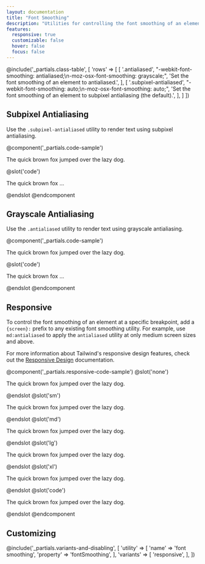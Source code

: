 ```yaml
---
layout: documentation
title: "Font Smoothing"
description: "Utilities for controlling the font smoothing of an element."
features:
  responsive: true
  customizable: false
  hover: false
  focus: false
---
```


@include('_partials.class-table', [
  'rows' => [
    [
      '.antialiased',
      "-webkit-font-smoothing: antialiased;\n-moz-osx-font-smoothing: grayscale;",
      'Set the font smoothing of an element to antialiased.',
    ],
    [
      '.subpixel-antialiased',
      "-webkit-font-smoothing: auto;\n-moz-osx-font-smoothing: auto;",
      'Set the font smoothing of an element to subpixel antialiasing (the default).',
    ],
  ]
])

## Subpixel Antialiasing

Use the `.subpixel-antialiased` utility to render text using subpixel antialiasing.

@component('_partials.code-sample')
<p className="subpixel-antialiased text-lg text-gray-800">The quick brown fox jumped over the lazy dog.</p>
@slot('code')
<p className="subpixel-antialiased ...">The quick brown fox ...</p>
@endslot
@endcomponent

## Grayscale Antialiasing

Use the `.antialiased` utility to render text using grayscale antialiasing.

@component('_partials.code-sample')
<p className="antialiased text-lg text-gray-800">The quick brown fox jumped over the lazy dog.</p>
@slot('code')
<p className="antialiased ...">The quick brown fox ...</p>
@endslot
@endcomponent

## Responsive

To control the font smoothing of an element at a specific breakpoint, add a `{screen}:` prefix to any existing font smoothing utility. For example, use `md:antialiased` to apply the `antialiased` utility at only medium screen sizes and above.

For more information about Tailwind's responsive design features, check out the [Responsive Design](/docs/responsive-design) documentation.

@component('_partials.responsive-code-sample')
@slot('none')
<p className="antialiased text-lg text-gray-800">The quick brown fox jumped over the lazy dog.</p>
@endslot
@slot('sm')
<p className="subpixel-antialiased text-lg text-gray-800">The quick brown fox jumped over the lazy dog.</p>
@endslot
@slot('md')
<p className="antialiased text-lg text-gray-800">The quick brown fox jumped over the lazy dog.</p>
@endslot
@slot('lg')
<p className="subpixel-antialiased text-lg text-gray-800">The quick brown fox jumped over the lazy dog.</p>
@endslot
@slot('xl')
<p className="antialiased text-lg text-gray-800">The quick brown fox jumped over the lazy dog.</p>
@endslot
@slot('code')
<p className="none:antialiased sm:subpixel-antialiased md:antialiased lg:subpixel-antialiased xl:antialiased ...">
  The quick brown fox jumped over the lazy dog.
</p>
@endslot
@endcomponent

## Customizing

@include('_partials.variants-and-disabling', [
    'utility' => [
        'name' => 'font smoothing',
        'property' => 'fontSmoothing',
    ],
    'variants' => [
        'responsive',
    ],
])
